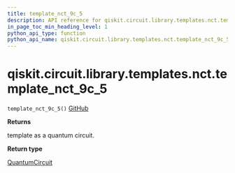 ```yaml
---
title: template_nct_9c_5
description: API reference for qiskit.circuit.library.templates.nct.template_nct_9c_5
in_page_toc_min_heading_level: 1
python_api_type: function
python_api_name: qiskit.circuit.library.templates.nct.template_nct_9c_5
---
```


# qiskit.circuit.library.templates.nct.template\_nct\_9c\_5

<span id="qiskit.circuit.library.templates.nct.template_nct_9c_5" />

`template_nct_9c_5()` [GitHub](https://github.com/qiskit/qiskit/tree/stable/0.23/qiskit/circuit/library/templates/nct/template_nct_9c_5.py "view source code")

**Returns**

template as a quantum circuit.

**Return type**

[QuantumCircuit](qiskit.circuit.QuantumCircuit "qiskit.circuit.QuantumCircuit")


